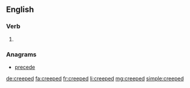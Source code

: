 ==English==

===Verb===
{{head|en}}

# {{en-past of|creep}}

===Anagrams===
* [[precede#English|precede]]

[[de:creeped]]
[[fa:creeped]]
[[fr:creeped]]
[[li:creeped]]
[[mg:creeped]]
[[simple:creeped]]